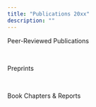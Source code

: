 ```yaml
---
title: "Publications 20xx"
description: ""
---
```


<div class='headerbox'><hbox>Peer-Reviewed Publications</hbox></div><br>





<div class='headerbox'><hbox>Preprints</hbox></div><br>




<div class='headerbox'><hbox>Book Chapters & Reports</hbox></div><br>